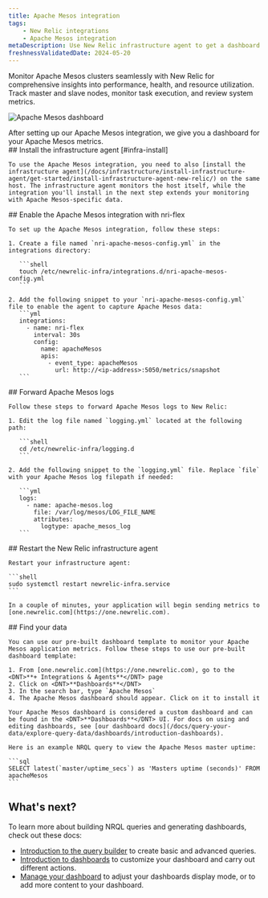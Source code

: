 ```yaml
---
title: Apache Mesos integration
tags:
    - New Relic integrations
    - Apache Mesos integration
metaDescription: Use New Relic infrastructure agent to get a dashboard with metrics from your Apache Mesos.
freshnessValidatedDate: 2024-05-20
---
```


Monitor Apache Mesos clusters seamlessly with New Relic for comprehensive insights into performance, health, and resource utilization. Track master and slave nodes, monitor task execution, and review system metrics.

<img
  title="Apache Mesos dashboard"
  alt="Apache Mesos dashboard"
  src="/images/infrastructure_screenshot_full-apache-mesos-dashboard.webp"
/>

<figcaption>
  After setting up our Apache Mesos integration, we give you a dashboard for your Apache Mesos metrics.
</figcaption>

<Steps>
  <Step>
    ## Install the infrastructure agent [#infra-install]

    To use the Apache Mesos integration, you need to also [install the infrastructure agent](/docs/infrastructure/install-infrastructure-agent/get-started/install-infrastructure-agent-new-relic/) on the same host. The infrastructure agent monitors the host itself, while the integration you'll install in the next step extends your monitoring with Apache Mesos-specific data.
  </Step>

  <Step>
    ## Enable the Apache Mesos integration with nri-flex

    To set up the Apache Mesos integration, follow these steps:

    1. Create a file named `nri-apache-mesos-config.yml` in the integrations directory:

       ```shell
       touch /etc/newrelic-infra/integrations.d/nri-apache-mesos-config.yml
       ```

    2. Add the following snippet to your `nri-apache-mesos-config.yml` file to enable the agent to capture Apache Mesos data:
       ```yml
       integrations:
         - name: nri-flex
           interval: 30s
           config:
             name: apacheMesos
             apis:
               - event_type: apacheMesos
                 url: http://<ip-address>:5050/metrics/snapshot
       ```
  </Step>

  <Step>
    ## Forward Apache Mesos logs

    Follow these steps to forward Apache Mesos logs to New Relic:

    1. Edit the log file named `logging.yml` located at the following path:

       ```shell
       cd /etc/newrelic-infra/logging.d
       ```

    2. Add the following snippet to the `logging.yml` file. Replace `file` with your Apache Mesos log filepath if needed:

       ```yml
       logs:
         - name: apache-mesos.log
           file: /var/log/mesos/LOG_FILE_NAME
           attributes:
             logtype: apache_mesos_log
       ```
  </Step>

  <Step>
    ## Restart the New Relic infrastructure agent

    Restart your infrastructure agent:

    ```shell
    sudo systemctl restart newrelic-infra.service
    ```

    In a couple of minutes, your application will begin sending metrics to [one.newrelic.com](https://one.newrelic.com).  

  </Step>

  <Step>
    ## Find your data

    You can use our pre-built dashboard template to monitor your Apache Mesos application metrics. Follow these steps to use our pre-built dashboard template:

    1. From [one.newrelic.com](https://one.newrelic.com), go to the <DNT>**+ Integrations & Agents**</DNT> page
    2. Click on <DNT>**Dashboards**</DNT>
    3. In the search bar, type `Apache Mesos`
    4. The Apache Mesos dashboard should appear. Click on it to install it

    Your Apache Mesos dashboard is considered a custom dashboard and can be found in the <DNT>**Dashboards**</DNT> UI. For docs on using and editing dashboards, see [our dashboard docs](/docs/query-your-data/explore-query-data/dashboards/introduction-dashboards).

    Here is an example NRQL query to view the Apache Mesos master uptime:

    ```sql
    SELECT latest(`master/uptime_secs`) as 'Masters uptime (seconds)' FROM apacheMesos
    ```
  </Step>
</Steps>

## What's next?

To learn more about building NRQL queries and generating dashboards, check out these docs:

* [Introduction to the query builder](/docs/query-your-data/explore-query-data/query-builder/introduction-query-builder) to create basic and advanced queries.
* [Introduction to dashboards](/docs/query-your-data/explore-query-data/dashboards/introduction-dashboards) to customize your dashboard and carry out different actions.
* [Manage your dashboard](/docs/query-your-data/explore-query-data/dashboards/manage-your-dashboard) to adjust your dashboards display mode, or to add more content to your dashboard.
